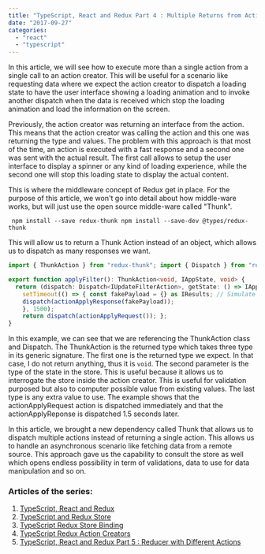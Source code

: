 ```yaml
---
title: "TypeScript, React and Redux Part 4 : Multiple Returns from Action Creator"
date: "2017-09-27"
categories: 
  - "react"
  - "typescript"
---
```


In this article, we will see how to execute more than a single action from a single call to an action creator. This will be useful for a scenario like requesting data where we expect the action creator to dispatch a loading state to have the user interface showing a loading animation and to invoke another dispatch when the data is received which stop the loading animation and load the information on the screen.

Previously, the action creator was returning an interface from the action. This means that the action creator was calling the action and this one was returning the type and values. The problem with this approach is that most of the time, an action is executed with a fast response and a second one was sent with the actual result. The first call allows to setup the user interface to display a spinner or any kind of loading experience, while the second one will stop this loading state to display the actual content.

This is where the middleware concept of Redux get in place. For the purpose of this article, we won't go into detail about how middle-ware works, but will just use the open source middle-ware called "Thunk".

``` 
 npm install --save redux-thunk npm install --save-dev @types/redux-thunk 
``` 

This will allow us to return a Thunk Action instead of an object, which allows us to dispatch as many responses we want.

```typescript
import { ThunkAction } from "redux-thunk"; import { Dispatch } from "redux";

export function applyFilter(): ThunkAction<void, IAppState, void> { 
  return (dispatch: Dispatch<IUpdateFilterAction>, getState: () => IAppState, extra: any) => { 
    setTimeout(() => { const fakePayload = {} as IResults; // Simulate date from response through Ajax response 
    dispatch(actionApplyResponse(fakePayload)); 
    }, 1500);
    return dispatch(actionApplyRequest()); }; 
} 
``` 

In this example, we can see that we are referencing the ThunkAction class and Dispatch. The ThunkAction is the returned type which takes three type in its generic signature. The first one is the returned type we expect. In that case, I do not return anything, thus it is `void`. The second parameter is the type of the state in the store. This is useful because it allows us to interrogate the store inside the action creator. This is useful for validation purposed but also to computer possible value from existing values. The last type is any extra value to use. The example shows that the actionApplyRequest action is dispatched immediately and that the actionApplyReponse is dispatched 1.5 seconds later.

In this article, we brought a new dependency called Thunk that allows us to dispatch multiple actions instead of returning a single action. This allows us to handle an asynchronous scenario like fetching data from a remote source. This approach gave us the capability to consult the store as well which opens endless possibility in term of validations, data to use for data manipulation and so on.

### Articles of the series:

1. [TypeScript, React and Redux](./typescript-react-and-redux-part-1-the-big-picture)
2. [TypeScript and Redux Store](./typescript-react-and-redux-part-2-creating-the-store-and-the-reducer)
3. [TypeScript Redux Store Binding](./typescript-react-and-redux-part-3-binding-the-store-and-component)
4. [TypeScript Redux Action Creators](./typescript-react-and-redux-part-4-multiple-returns-from-action-creator)
5. [TypeScript, React and Redux Part 5 : Reducer with Different Actions](./typescript-react-and-redux-part-5-reducer-with-different-actions)
